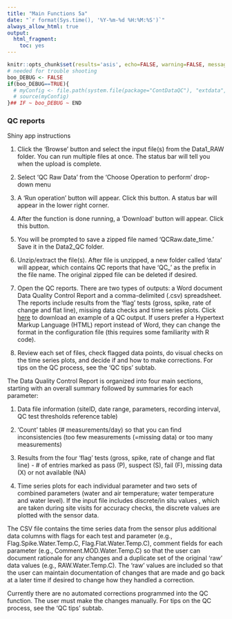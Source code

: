 ```yaml
---
title: "Main Functions 5a"
date: "`r format(Sys.time(), '%Y-%m-%d %H:%M:%S')`"
always_allow_html: true
output:
  html_fragment:
    toc: yes
---
```


```r
knitr::opts_chunk$set(results='asis', echo=FALSE, warning=FALSE, message = FALSE)
# needed for trouble shooting
boo_DEBUG <- FALSE
if(boo_DEBUG==TRUE){
  # myConfig <- file.path(system.file(package="ContDataQC"), "extdata", "config.ORIG.R")
  # source(myConfig)
}## IF ~ boo_DEBUG ~ END
```

### QC reports

Shiny app instructions

1.	Click the ‘Browse’ button and select the input file(s) from the Data1_RAW 
folder. You can run multiple files at once. The status bar will tell you when 
the upload is complete.

2.	Select ‘QC Raw Data’ from the ‘Choose Operation to perform’ drop-down menu

3.	A ‘Run operation’ button will appear. Click this button. A status bar will
appear in the lower right corner.

4.	After the function is done running, a ‘Download’ button will appear. Click
this button.

5.	You will be prompted to save a zipped file named ‘QCRaw.date_time.’ Save it in the Data2_QC folder.

6.	Unzip/extract the file(s). After file is unzipped, a new folder called ‘data’ will appear, which contains QC reports that have ‘QC_’ as the prefix in the file name. The original zipped file can be deleted if desired.

7.	Open the QC reports. There are two types of outputs: a Word document Data Quality Control Report  and a comma-delimited (.csv) spreadsheet. The reports include results from the ‘flag’ tests (gross, spike, rate of change and flat line), missing data checks and time series plots. Click [here](Example_QCreports.zip) to download an example of a QC output. If users prefer a Hypertext Markup Language (HTML) report instead of Word, they can change the format in the configuration file (this requires some familiarity with R code).

8.	Review each set of files, check flagged data points, do visual checks on the
time series plots, and decide if and how to make corrections. For tips on the QC
process, see the ‘QC tips’ subtab. 

The Data Quality Control Report is organized into four main sections, starting 
with an overall summary followed by summaries for each parameter:

1.	Data file information (siteID, date range, parameters, recording interval, 
QC test thresholds reference table)

2.	‘Count’ tables (# measurements/day) so that you can find inconsistencies 
(too few measurements (=missing data) or too many measurements)

3.	Results from the four ‘flag’ tests (gross, spike, rate of change and flat 
line) - # of entries marked as pass (P), suspect (S), fail (F), missing data (X)
or not available (NA)

4.	Time series plots for each individual parameter and two sets of combined 
parameters (water and air temperature; water temperature and water level). If 
the input file includes discrete/in situ values , which are taken during site 
visits for accuracy checks, the discrete values are plotted with the sensor 
data.

The CSV file contains the time series data from the sensor plus additional data 
columns with flags for each test and parameter (e.g., Flag.Spike.Water.Temp.C, Flag.Flat.Water.Temp.C), comment fields for each parameter (e.g., 
Comment.MOD.Water.Temp.C) so that the user can document rationale for any 
changes and a duplicate set of the original ‘raw’ data values (e.g., 
RAW.Water.Temp.C). The ‘raw’ values are included  so that the user can maintain
documentation of changes that are made and go back at a later time if desired to 
change how they handled a correction.

Currently there are no automated corrections programmed into the QC function. 
The user must make the changes manually. For tips on the QC process, see the 
‘QC tips’ subtab. 

